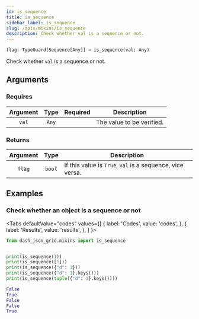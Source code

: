 ```yaml
---
id: is_sequence
title: is_sequence
sidebar_label: is_sequence
slug: /apis/mixins/is_sequence
description: Check whether val is a sequence or not.
---
```





<APITopBar type="func" isPrivate={true} source="mixins.py#L48" />

```python
flag: TypeGuard[Sequence[Any]] = is_sequence(val: Any)
```

Check whether `val` is a sequence or not.

## Arguments

### Requires

| Argument | Type  |             Required              | <center>Description</center> |
| :------: | :---: | :-------------------------------: | ---------------------------- |
|  `val`   | `Any` | <InlineIcon icon={vsiCheckIcon}/> | The value to be verified.    |

### Returns

| Argument |  Type  | <center>Description</center>                              |
| :------: | :----: | :-------------------------------------------------------- |
|  `flag`  | `bool` | If this value is `True`, `val` is a sequence, vice versa. |

## Examples

### <IconObjType type="term"/> Check whether an object is a sequence or not

<Tabs
  defaultValue="codes"
  values={[
    { label: 'Codes', value: 'codes', },
    { label: 'Results', value: 'results', },
  ]
}>

<TabItem value="codes">

```python title="check_is_sequence.py" showLineNumbers
from dash_json_grid.mixins import is_sequence


print(is_sequence(1))
print(is_sequence([1]))
print(is_sequence({"d": 1}))
print(is_sequence({"d": 1}.keys()))
print(is_sequence(tuple({"d": 1}.keys())))
```

</TabItem>

<TabItem value="results">

```python
False
True
False
False
True
```

</TabItem>

</Tabs>
